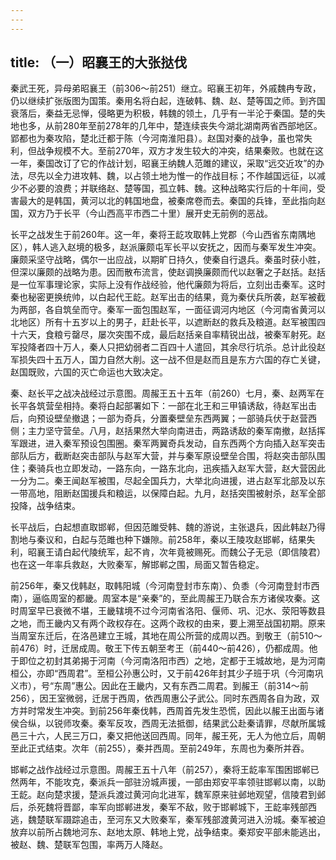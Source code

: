 ```yaml
---
---
---
```

title: （一）昭襄王的大张挞伐
---



秦武王死，异母弟昭襄王（前306～前251）继立。昭襄王初年，外戚魏冉专政，仍以继续扩张版图为国策。秦用名将白起，连破韩、魏、赵、楚等国之师。到齐国衰落后，秦益无忌惮，侵略更为积极，韩魏的领土，几乎有一半沦于秦国。楚的失地也多，从前280年至前278年的几年中，楚连续丧失今湖北湖南两省西部地区。郢都也为秦攻陷，楚北迁都于陈（今河南淮阳县）。赵国对秦的战争，虽也常失利，但战争规模不大。至前270年，双方才发生较大的冲突，结果秦败。也就在这一年，秦国改订了它的作战计划，昭襄王纳魏人范雎的建议，采取“远交近攻”的办法，尽先以全力进攻韩、魏，以占领土地为惟一的作战目标；不作越国远征，以减少不必要的浪费；并联络赵、楚等国，孤立韩、魏。这种战略实行后的十年间，受害最大的是韩国，黄河以北的韩国地盘，被秦席卷而去。秦国的兵锋，至此指向赵国，双方乃于长平（今山西高平市西二十里）展开史无前例的恶战。

长平之战发生于前260年。这一年，秦将王龁攻取韩上党郡（今山西省东南隅地区），韩人逃入赵境的极多，赵派廉颇屯军长平以安抚之，因而与秦军发生冲突。廉颇采坚守战略，偶尔一出应战，以期旷日持久，使秦自行退兵。秦虽时获小胜，但深以廉颇的战略为患。因而散布流言，使赵调换廉颇而代以赵奢之子赵括。赵括是一位军事理论家，实际上没有作战经验，他代廉颇为将后，立刻出击秦军。这时秦也秘密更换统帅，以白起代王龁。赵军出击的结果，竟为秦伏兵所袭，赵军被截为两部，各自筑垒而守。秦军一面包围赵军，一面征调河内地区（今河南省黄河以北地区）所有十五岁以上的男子，赶赴长平，以遮断赵的救兵及粮道。赵军被围四十六天，食粮亏罄尽，屡次突围不成，最后赵括亲自率精锐出战，被秦军射死。赵军投降者四十万人，秦人只把幼弱者二百四十人遣回，其余尽行坑杀。总计此役赵军损失四十五万人，国力自然大削。这一战不但是赵而且是东方六国的存亡关键，赵国既败，六国的灭亡命运也大致决定。

秦、赵长平之战决战经过示意图。周赧王五十五年（前260）七月，秦、赵两军在长平各筑营垒相持。秦将白起部署如下：一部在北王和三甲镇诱敌，待赵军出击后，向预设壁垒撤退；一部为奇兵，分置秦壁垒东西两翼；一部骑兵伏于赵营西侧；主力坚守营垒。八月，赵括果然大举向南进击，两路诱敌的秦军南撤，赵括挥军跟进，进入秦军预设包围圈。秦军两翼奇兵发动，自东西两个方向插入赵军突击部队后方，截断赵突击部队与赵军大营，并与秦军原设壁垒合围，将赵突击部队围住；秦骑兵也立即发动，一路东向，一路东北向，迅疾插入赵军大营，赵大营因此一分为二。秦王闻赵军被围，尽起全国兵力，大举北向进援，进占赵军北部及以东一带高地，阻断赵国援兵和粮运，以保障白起。九月，赵括突围被射杀，赵军全部投降，战争结束。

长平战后，白起想直取邯郸，但因范雎受韩、魏的游说，主张退兵，因此韩赵乃得割地与秦议和，白起与范雎也种下嫌隙。前258年，秦以王陵攻赵邯郸，结果失利，昭襄王请白起代陵统军，起不肯，次年竟被赐死。而魏公子无忌（即信陵君）也在这一年率兵救赵，大败秦军，解邯郸之围，局面又暂告稳定。

前256年，秦又伐韩赵，取韩阳城（今河南登封市东南）、负黍（今河南登封市西南），逼临周室的都畿。周室本是“亲秦”的，至此周赧王乃联合东方诸侯攻秦。这时周室早已衰微不堪，王畿辖境不过今河南省洛阳、偃师、巩、氾水、荥阳等数县之地，而王畿内又有两个政权存在。这两个政权的由来，要上溯至战国初期。原来当周室东迁后，在洛邑建立王城，其地在周公所营的成周以西。到敬王（前510～前476）时，迁居成周。敬王下传五朝至考王（前440～前426），仍都成周。他于即位之初封其弟揭于河南（今河南洛阳市西）之地，定都于王城故地，是为河南桓公，亦即“西周君”。至桓公孙惠公时，又于前426年封其少子班于巩（今河南巩义市），号“东周”惠公。因此在王畿内，又有东西二周君。到赧王（前314～前256），因王室微弱，迁居于西周，依西周惠公子武公。同时东西周各自为政，双方并时常发生冲突。到前256年秦伐韩，西周首先发生恐慌，因此以赧王出面与诸侯合纵，以锐师攻秦。秦军反攻，西周无法抵御，结果武公赴秦请罪，尽献所属城邑三十六，人民三万口，秦又把他送回西周。同年，赧王死，无人为他立后，周朝至此正式结束。次年（前255），秦并西周。至前249年，东周也为秦所并吞。

邯郸之战作战经过示意图。周赧王五十八年（前257），秦将王龁率军围困邯郸已然两年，不能攻克，秦派兵一部驻汾城声援，一部由郑安平率领驻邯郸以南，以助王龁。赵向楚求援，楚派兵渡过黄河向北进军，魏军原来驻邺地观望，信陵君到邺后，杀死魏将晋鄙，率军向邯郸进发，秦军不敌，败于邯郸城下，王龁率残部西逃，魏楚联军蹑踪追击，至河东又大败秦军，秦军残部渡黄河进入汾城。秦军被迫放弃以前所占魏地河东、赵地太原、韩地上党，战争结束。秦郑安平部未能逃出，被赵、魏、楚联军包围，率两万人降赵。